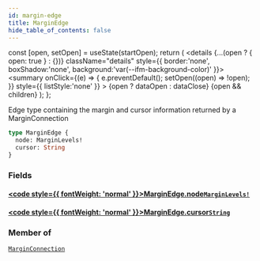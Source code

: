 ```yaml
---
id: margin-edge
title: MarginEdge
hide_table_of_contents: false
---
```







  const [open, setOpen] = useState(startOpen);
  return (
    <details {...(open ? { open: true } : {})} className="details" style={{ border:'none', boxShadow:'none', background:'var(--ifm-background-color)' }}>
      <summary
        onClick={(e) => {
          e.preventDefault();
          setOpen((open) => !open);
        }}
        style={{ listStyle:'none' }}
      >
      {open ? dataOpen : dataClose}
      </summary>
      {open && children}
    </details>
  );
};




Edge type containing the margin and cursor information returned by a MarginConnection


```graphql
type MarginEdge {
  node: MarginLevels!
  cursor: String
}
```


### Fields

#### [<code style={{ fontWeight: 'normal' }}>MarginEdge.<b>node</b></code>](#)<Bullet />[`MarginLevels!`](/testnet/api/graphql/objects/margin-levels) <Badge class="secondary" text="non-null"/> <Badge class="secondary" text="object"/>
> 
> 

#### [<code style={{ fontWeight: 'normal' }}>MarginEdge.<b>cursor</b></code>](#)<Bullet />[`String`](/testnet/api/graphql/scalars/string) <Badge class="secondary" text="scalar"/>
> 
> 



### Member of

[`MarginConnection`](/testnet/api/graphql/objects/margin-connection)  <Badge class="secondary" text="object"/>

